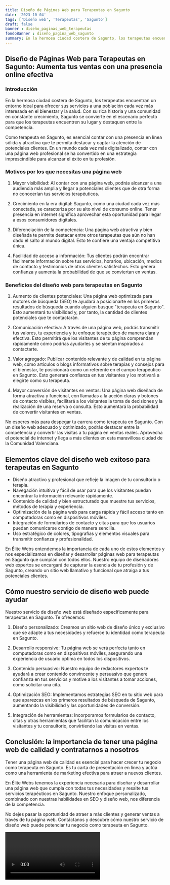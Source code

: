 ```yaml
---
title: Diseño de Páginas Web para Terapeutas en Sagunto
date: '2023-10-04'
tags: ['Diseño web', 'Terapeutas', 'Sagunto']
draft: false
banner : diseño_paginas_web_terapeutas
fondoBanner : diseño_pagina_web_sagunto
summary: En la hermosa ciudad costera de Sagunto, los terapeutas encuentran un entorno ideal para ofrecer sus servicios a una población cada vez más interesada en el bienestar y la salud. Con su rica historia y una comunidad en constante crecimiento, Sagunto se convierte en el escenario perfecto para que los terapeutas encuentren su lugar y destaquen entre la competencia.
---
```


## **Diseño de Páginas Web para Terapeutas en Sagunto: Aumenta tus ventas con una presencia online efectiva**

### Introducción

En la hermosa ciudad costera de Sagunto, los terapeutas encuentran un entorno ideal para ofrecer sus servicios a una población cada vez más interesada en el bienestar y la salud. Con su rica historia y una comunidad en constante crecimiento, Sagunto se convierte en el escenario perfecto para que los terapeutas encuentren su lugar y destaquen entre la competencia.

Como terapeuta en Sagunto, es esencial contar con una presencia en línea sólida y atractiva que te permita destacar y captar la atención de potenciales clientes. En un mundo cada vez más digitalizado, contar con una página web profesional se ha convertido en una estrategia imprescindible para alcanzar el éxito en tu profesión.

### Motivos por los que necesitas una página web

1. Mayor visibilidad: Al contar con una página web, podrás alcanzar a una audiencia más amplia y llegar a potenciales clientes que de otra forma no conocerían tus servicios terapéuticos.

2. Crecimiento en la era digital: Sagunto, como una ciudad cada vez más conectada, se caracteriza por su alto nivel de consumo online. Tener presencia en internet significa aprovechar esta oportunidad para llegar a esos consumidores digitales.

3. Diferenciación de la competencia: Una página web atractiva y bien diseñada te permite destacar entre otros terapeutas que aún no han dado el salto al mundo digital. Esto te confiere una ventaja competitiva única.

4. Facilidad de acceso a información: Tus clientes podrán encontrar fácilmente información sobre tus servicios, horarios, ubicación, medios de contacto y testimonios de otros clientes satisfechos. Esto genera confianza y aumenta la probabilidad de que se conviertan en ventas.

### Beneficios del diseño web para terapeutas en Sagunto

1. Aumento de clientes potenciales: Una página web optimizada para motores de búsqueda (SEO) te ayudará a posicionarte en los primeros resultados de búsqueda cuando alguien busque "terapeuta en Sagunto". Esto aumentará tu visibilidad y, por tanto, la cantidad de clientes potenciales que te contactarán.

2. Comunicación efectiva: A través de una página web, podrás transmitir tus valores, tu experiencia y tu enfoque terapéutico de manera clara y efectiva. Esto permitirá que los visitantes de tu página comprendan rápidamente cómo podrías ayudarles y se sientan inspirados a contactarte.

3. Valor agregado: Publicar contenido relevante y de calidad en tu página web, como artículos o blogs informativos sobre terapias y consejos para el bienestar, te posicionará como un referente en el campo terapéutico en Sagunto. Esto generará confianza en tus visitantes y los motivará a elegirte como su terapeuta.

4. Mayor conversión de visitantes en ventas: Una página web diseñada de forma atractiva y funcional, con llamadas a la acción claras y botones de contacto visibles, facilitará a los visitantes la toma de decisiones y la realización de una reserva o consulta. Esto aumentará la probabilidad de convertir visitantes en ventas.

No esperes más para despegar tu carrera como terapeuta en Sagunto. Con un diseño web adecuado y optimizado, podrás destacar entre la competencia y convertir las visitas a tu página en ventas reales. Aprovecha el potencial de internet y llega a más clientes en esta maravillosa ciudad de la Comunidad Valenciana.

<GifSeo />

<Cta />

## Elementos clave del diseño web exitoso para terapeutas en Sagunto

- Diseño atractivo y profesional que refleje la imagen de tu consultorio o terapia.
- Navegación intuitiva y fácil de usar para que los visitantes puedan encontrar la información relevante rápidamente.
- Contenido de calidad y bien estructurado que muestre tus servicios, métodos de terapia y experiencia.
- Optimización de la página web para carga rápida y fácil acceso tanto en computadoras como en dispositivos móviles.
- Integración de formularios de contacto y citas para que los usuarios puedan comunicarse contigo de manera sencilla.
- Uso estratégico de colores, tipografías y elementos visuales para transmitir confianza y profesionalidad.

En Élite Webs entendemos la importancia de cada uno de estos elementos y nos especializamos en diseñar y desarrollar páginas web para terapeutas en Sagunto que cumplan con todos ellos. Nuestro equipo de diseñadores web expertos se encargará de capturar la esencia de tu profesión y de Sagunto, creando un sitio web llamativo y funcional que atraiga a tus potenciales clientes.

## Cómo nuestro servicio de diseño web puede ayudar

Nuestro servicio de diseño web está diseñado específicamente para terapeutas en Sagunto. Te ofrecemos:

1. Diseño personalizado: Creamos un sitio web de diseño único y exclusivo que se adapte a tus necesidades y refuerce tu identidad como terapeuta en Sagunto.

2. Desarrollo responsive: Tu página web se verá perfecta tanto en computadoras como en dispositivos móviles, asegurando una experiencia de usuario óptima en todos los dispositivos.

3. Contenido persuasivo: Nuestro equipo de redactores expertos te ayudará a crear contenido convincente y persuasivo que genere confianza en tus servicios y motive a los visitantes a tomar acciones, como solicitar una cita.

4. Optimización SEO: Implementamos estrategias SEO en tu sitio web para que aparezcas en los primeros resultados de búsqueda de Sagunto, aumentando la visibilidad y las oportunidades de conversión.

5. Integración de herramientas: Incorporamos formularios de contacto, citas y otras herramientas que facilitan la comunicación entre los visitantes y tu consultorio, convirtiendo las visitas en ventas.

## Conclusión: la importancia de tener una página web de calidad y contratarnos a nosotros

Tener una página web de calidad es esencial para hacer crecer tu negocio como terapeuta en Sagunto. Es tu carta de presentación en línea y actúa como una herramienta de marketing efectiva para atraer a nuevos clientes.

En Élite Webs tenemos la experiencia necesaria para diseñar y desarrollar una página web que cumpla con todas tus necesidades y resalte tus servicios terapéuticos en Sagunto. Nuestro enfoque personalizado, combinado con nuestras habilidades en SEO y diseño web, nos diferencia de la competencia.

No dejes pasar la oportunidad de atraer a más clientes y generar ventas a través de tu página web. Contáctanos y descubre cómo nuestro servicio de diseño web puede potenciar tu negocio como terapeuta en Sagunto.

<Video />

<CtaBot job='Terapeutas' city='Sagunto'/>

<Gmaps query='Sagunto+españa+maps' />